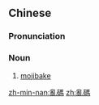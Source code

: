 {{also|乱码}}
==Chinese==
{{zh-forms|s=乱码|lit=disorderly code}}

===Pronunciation===
{{zh-pron
|m=luànmǎ,er=y
|c=lyun6 maa5
|mn=loān-bé
|cat=n
}}

===Noun===
{{zh-noun}}

# {{lb|zh|computing}} [[mojibake]]

[[zh-min-nan:亂碼]]
[[zh:亂碼]]